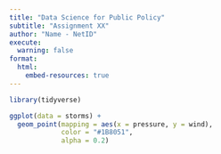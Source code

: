 ```yaml
---
title: "Data Science for Public Policy"
subtitle: "Assignment XX"
author: "Name - NetID"
execute:
  warning: false
format:
  html:
    embed-resources: true
---
```


```r
library(tidyverse)
```

```r
ggplot(data = storms) +
  geom_point(mapping = aes(x = pressure, y = wind), 
             color = "#1B8051",
             alpha = 0.2)
```

